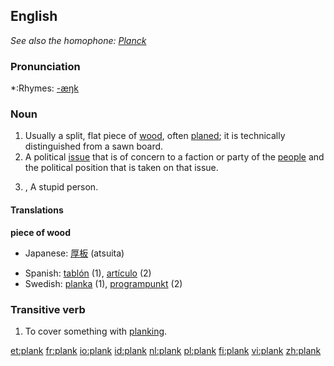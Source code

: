 ==English==
''See also the homophone: [[Planck]]''

===Pronunciation===
*:Rhymes: [[Rhymes:English:-æŋk|-æŋk]]

===Noun===
{{en-noun}}

# Usually a split, flat piece of [[wood]], often [[planed]]; it is technically distinguished from a sawn board.
# A political [[issue]] that is of concern to a faction or party of the [[people]] and the political position that is taken on that issue.
# {{British}},{{slang}} A stupid person.

====Translations====
'''piece of wood'''
{{top}}
*Japanese: [[厚板]] (atsuita)
{{mid}}
*Spanish: [[tablón]] (1), [[artículo]] (2)
*Swedish: [[planka]] (1), [[programpunkt]] (2)
{{bottom}}

===Transitive verb===
{{en-verb}}

# To cover something with [[planking]].

[[et:plank]]
[[fr:plank]]
[[io:plank]]
[[id:plank]]
[[nl:plank]]
[[pl:plank]]
[[fi:plank]]
[[vi:plank]]
[[zh:plank]]